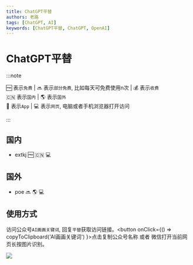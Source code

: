 ```yaml
---
title: ChatGPT平替
authors: 老路
tags: [ChatGPT, AI]
keywords: [ChatGPT平替, ChatGPT, OpenAI]
---
```




# ChatGPT平替

:::note

🆓 表示`免费` |  🔜 表示`部分免费`, 比如每天可免费使用n次  |  💰 表示`收费`  
🇨🇳 表示`国内` |  🌎 表示`国外`  
📱 表示`App` |  💻 表示`网页`, 电脑或者手机浏览器打开访问   

:::

## 国内

- extkj 🆓 🇨🇳 💻


## 国外

- poe 🔜 🌎 💻


## 使用方式

访问公众号`AI画画关键词`, 回复`平替`获取访问链接。<button onClick={() => copyToClipboard('AI画画关键词') }>点击复制公众号名称</button> 或者 微信打开当前网页<a>长按图片识别</a>。 

![](https://img.imuchen.com/2148cc1ed1cea5899bd81e698aeeff7f.jpg)



